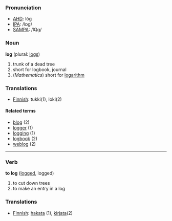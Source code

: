 ===Pronunciation===
*[[w:AHD|AHD]]: lŏg
*[[w:IPA|IPA]]: /lɒg/
*[[w:SAMPA|SAMPA]]: /lQg/

===Noun===
'''log''' (plural: [[logs]])

# trunk of a dead tree
# short for logbook, journal
# (''Mathematics'') short for [[logarithm]]

===Translations===
*[[Finnish]]: tukki(1), loki(2)

====Related terms====
*[[blog]] (2)
*[[logger]] (1)
*[[logging]] (1)
*[[logbook]] (2)
*[[weblog]] (2)

----

===Verb===
'''to log''' ([[logged]], logged)

# to cut down trees
# to make an entry in a log

===Translations===
*[[Finnish]]: [[hakata]] (1), [[kirjata]](2)